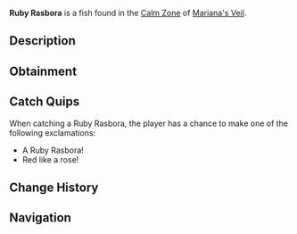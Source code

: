 {{FishInfobox
|image          = Ruby Rasbora.png
|rarity         = Rare
|sea            = First Sea
|location       = [[Calm Zone]]
|sublocation    = 
|sources        = Fishing Rod
|radar_location = 
|xp             = 350
|weather        = Clear
|time           = Night
|season         = Winter
|bait           = Squid
|base_weight    = 100
|base_value     = 1400
|weight_range   = 60.5
|base_chance    = 20
|base_resil     = 70
}}
'''Ruby Rasbora''' is a {{Rarity|Rare}} fish found in the [[Calm Zone]] of [[Mariana's Veil]].

== Description ==
{{Description|A small, red fish with ruby-like scales that shimmer in the light.|Bestiary Entry}}

== Obtainment ==
{{Description|Located in clear waters with a glistening red shine, typically during cold nights.|Bestiary Hint}}
{{Fish Availability|
Mariana's Veil/Calm Zone
|top_rods      = 
Free Spirit Rod\344360.54\251946.99;
Leviathan's Fang Rod\342980.98\246994.1;
Trident Rod\334057.37\244408.8;
Azure Of Lagoon\315698.71\232154.84;
Krampus's Rod\296375.16\310429.39;
Fischer's Rod\283192.1\293992.85;
Plastic Rod\282591.79\289507.17;
Adventurer's Rod\275377.91\219681.76;
Fast Rod\294300.72\309325.13;
Magma Rod\286433.67\300006.11;
No-Life Rod\295852.33\238119.27;
Blazebringer Rod\276276.65\214622.64;
Seraphic Rod\276073.44\236280.26;
Challenger's Rod\275755.26\216434.34;
Rod Of The Forgotten Fang\272928.7\215776.56;
Ethereal Prism Rod\272752.52\255689.99;
Astralhook Rod\272729.24\283470.87;
Rod Of The Depths\269395.5\196651.46;
Zeus Rod\267384.61\201410.83;
Rod Of The Exalted One\267069.33\192115.41;
Verdant Shear Rod\261443.8\201987.87;
Volcanic Rod\249120.61\192277.82;
Depthseeker Rod\246133.46\189972.26;
Avalanche Rod\226155.57\176444.2;
Steady Rod\119413.57\92003.42
|recommended   = Trident Rod
}}

== Catch Quips ==
When catching a Ruby Rasbora, the player has a chance to make one of the following exclamations:
* A Ruby Rasbora!
* Red like a rose!

== Change History ==
{{Change History|{{subst:Current Version}}}}

== Navigation ==
{{Fish Navbox|Calm Zone}}
